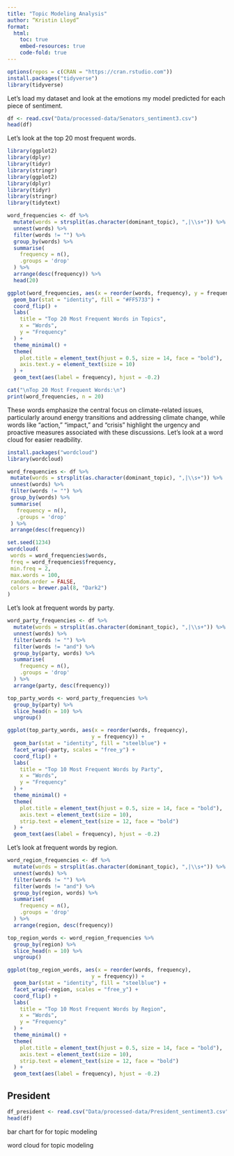 ```yaml
---
title: "Topic Modeling Analysis"
author: “Kristin Lloyd”
format: 
  html:
    toc: true
    embed-resources: true
    code-fold: true
---
```


```r

options(repos = c(CRAN = "https://cran.rstudio.com"))
install.packages("tidyverse")
library(tidyverse)

```

Let's load my dataset and look at the emotions my model predicted for each piece of sentiment.

```r

df <- read.csv("Data/processed-data/Senators_sentiment3.csv")
head(df)

```


Let's look at the top 20 most frequent words. 

```r

library(ggplot2)
library(dplyr)
library(tidyr)
library(stringr)
library(ggplot2)
library(dplyr)
library(tidyr)
library(stringr)
library(tidytext)

```


```r

word_frequencies <- df %>%
  mutate(words = strsplit(as.character(dominant_topic), ",|\\s+")) %>%
  unnest(words) %>%
  filter(words != "") %>%  
  group_by(words) %>%
  summarise(
    frequency = n(),
    .groups = 'drop'
  ) %>%
  arrange(desc(frequency)) %>%
  head(20)  

ggplot(word_frequencies, aes(x = reorder(words, frequency), y = frequency)) +
  geom_bar(stat = "identity", fill = "#FF5733") +
  coord_flip() + 
  labs(
    title = "Top 20 Most Frequent Words in Topics",
    x = "Words",
    y = "Frequency"
  ) +
  theme_minimal() +
  theme(
    plot.title = element_text(hjust = 0.5, size = 14, face = "bold"),
    axis.text.y = element_text(size = 10)
  ) +
  geom_text(aes(label = frequency), hjust = -0.2)  

cat("\nTop 20 Most Frequent Words:\n")
print(word_frequencies, n = 20)

```

 These words emphasize the central focus on climate-related issues, particularly around energy transitions and addressing climate change, while words like "action," "impact," and "crisis" highlight the urgency and proactive measures associated with these discussions. Let's look at a word cloud for easier readbility. 

 ```r

install.packages("wordcloud")
library(wordcloud)

word_frequencies <- df %>%
  mutate(words = strsplit(as.character(dominant_topic), ",|\\s+")) %>%
  unnest(words) %>%
  filter(words != "") %>%
  group_by(words) %>%
  summarise(
    frequency = n(),
    .groups = 'drop'
  ) %>%
  arrange(desc(frequency)) 

set.seed(1234) 
wordcloud(
  words = word_frequencies$words, 
  freq = word_frequencies$frequency, 
  min.freq = 2,  
  max.words = 100,  
  random.order = FALSE,  
  colors = brewer.pal(8, "Dark2")  
)

```

Let's look at frequent words by party.

```r

word_party_frequencies <- df %>%
  mutate(words = strsplit(as.character(dominant_topic), ",|\\s+")) %>%
  unnest(words) %>%
  filter(words != "") %>%  
  filter(words != "and") %>%  
  group_by(party, words) %>%
  summarise(
    frequency = n(),
    .groups = 'drop'
  ) %>%
  arrange(party, desc(frequency))

top_party_words <- word_party_frequencies %>%
  group_by(party) %>%
  slice_head(n = 10) %>%
  ungroup()

ggplot(top_party_words, aes(x = reorder(words, frequency), 
                           y = frequency)) +
  geom_bar(stat = "identity", fill = "steelblue") +
  facet_wrap(~party, scales = "free_y") +
  coord_flip() +
  labs(
    title = "Top 10 Most Frequent Words by Party",
    x = "Words",
    y = "Frequency"
  ) +
  theme_minimal() +
  theme(
    plot.title = element_text(hjust = 0.5, size = 14, face = "bold"),
    axis.text = element_text(size = 10),
    strip.text = element_text(size = 12, face = "bold")
  ) +
  geom_text(aes(label = frequency), hjust = -0.2)

```

Let's look at frequent words by region.

```r

word_region_frequencies <- df %>%
  mutate(words = strsplit(as.character(dominant_topic), ",|\\s+")) %>%
  unnest(words) %>%
  filter(words != "") %>%  
  filter(words != "and") %>%  
  group_by(region, words) %>%
  summarise(
    frequency = n(),
    .groups = 'drop'
  ) %>%
  arrange(region, desc(frequency))

top_region_words <- word_region_frequencies %>%
  group_by(region) %>%
  slice_head(n = 10) %>%
  ungroup()

ggplot(top_region_words, aes(x = reorder(words, frequency), 
                           y = frequency)) +
  geom_bar(stat = "identity", fill = "steelblue") +
  facet_wrap(~region, scales = "free_y") +
  coord_flip() +
  labs(
    title = "Top 10 Most Frequent Words by Region",
    x = "Words",
    y = "Frequency"
  ) +
  theme_minimal() +
  theme(
    plot.title = element_text(hjust = 0.5, size = 14, face = "bold"),
    axis.text = element_text(size = 10),
    strip.text = element_text(size = 12, face = "bold")
  ) +
  geom_text(aes(label = frequency), hjust = -0.2)


```

## President

```r

df_president <- read.csv("Data/processed-data/President_sentiment3.csv")
head(df)

```

bar chart for for topic modeling

word cloud for topic modeling
